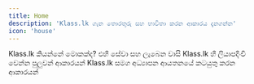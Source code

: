 ```yaml
---
title: Home
description: 'Klass.lk ගැන තොරතුරු සහ භාවිතා කරන ආකාරය දැනගන්න'
icon: 'house'
---
```


<CardGroup cols={2}>
  <Card
    title="Klass.lk ගැන"
    icon="circle-info"
    href="/what-is-klass-lk"
  >
   Klass.lk කියන්නේ මොකක්ද? එහි සේවා සහ ලැබෙන වාසි
  </Card>
  <Card
    title="Klass.lk සමග ලියාපදිංචි වීම"
    icon="registered"
    href="/register-with-klass-lk"
  >
    Klass.lk හි ලියාපදිංචි වෙන්න පුලුවන් ආකාරයන්
  </Card>
  <Card
    title="Klass.lk සමග අධ්‍යාපන ආයතනයේ කටයුතු සිදු කිරීම"
    icon="chalkboard-user"
    href="/work-with-klass-lk"
  >
    Klass.lk සමග අධ්‍යාපන ආයතනයේ කටයුතු කරන ආකාරයන්
  </Card>
</CardGroup>
